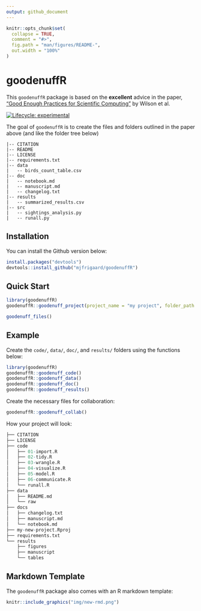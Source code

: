 ```yaml
---
output: github_document
---
```


<!-- README.md is generated from README.Rmd. Please edit that file -->

```r
knitr::opts_chunk$set(
  collapse = TRUE,
  comment = "#>",
  fig.path = "man/figures/README-",
  out.width = "100%"
)
```


# goodenuffR

This `goodenuffR` package is based on the **excellent** advice in the paper, ["Good Enough Practices for Scientific Computing"](https://swcarpentry.github.io/good-enough-practices-in-scientific-computing/) by Wilson et al. 

<!-- badges: start -->
[![Lifecycle: experimental](https://img.shields.io/badge/lifecycle-experimental-orange.svg)](https://lifecycle.r-lib.org/articles/stages.html#experimental)
<!-- badges: end -->

The goal of `goodenuffR` is to create the files and folders outlined in the paper above (and like the folder tree below)

```
|-- CITATION
|-- README
|-- LICENSE
|-- requirements.txt
|-- data
|   -- birds_count_table.csv
|-- doc
|   -- notebook.md
|   -- manuscript.md
|   -- changelog.txt
|-- results
|   -- summarized_results.csv
|-- src
|   -- sightings_analysis.py
|   -- runall.py
```

## Installation

You can install the Github version below:

```r
install.packages("devtools")
devtools::install_github("mjfrigaard/goodenuffR")
```

## Quick Start 

```r
library(goodenuffR)
goodenuffR::goodenuff_project(project_name = "my project", folder_path = "~/projects")
```

```r
goodenuff_files()
```



## Example

Create the `code/`, `data/`, `doc/`, and `results/` folders using the functions below: 

```r
library(goodenuffR)
goodenuffR::goodenuff_code()   
goodenuffR::goodenuff_data()   
goodenuffR::goodenuff_doc()   
goodenuffR::goodenuff_results()
```

Create the necessary files for collaboration:

```r
goodenuffR::goodenuff_collab()
```

How your project will look: 

```r
├── CITATION
├── LICENSE
├── code
│   ├── 01-import.R
│   ├── 02-tidy.R
│   ├── 03-wrangle.R
│   ├── 04-visualize.R
│   ├── 05-model.R
│   ├── 06-communicate.R
│   └── runall.R
├── data
│   ├── README.md
│   └── raw
├── docs
│   ├── changelog.txt
│   ├── manuscript.md
│   └── notebook.md
├── my-new-project.Rproj
├── requirements.txt
└── results
    ├── figures
    ├── manuscript
    └── tables
```

## Markdown Template

The `goodenuffR` package also comes with an R markdown template: 

```r
knitr::include_graphics("img/new-rmd.png")
```


